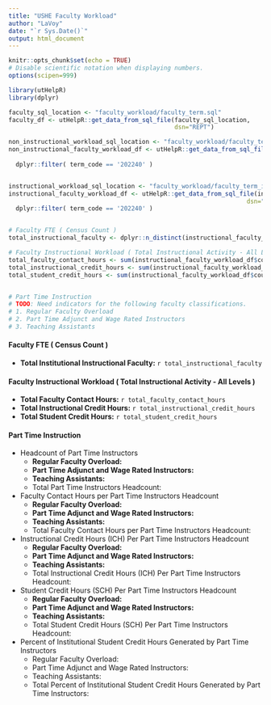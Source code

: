 ```yaml
---
title: "USHE Faculty Workload"
author: "LaVoy"
date: "`r Sys.Date()`"
output: html_document
---
```


```r
knitr::opts_chunk$set(echo = TRUE)
# Disable scientific notation when displaying numbers.
options(scipen=999)

library(utHelpR)
library(dplyr)
```

```r

faculty_sql_location <- "faculty_workload/faculty_term.sql"
faculty_df <- utHelpR::get_data_from_sql_file(faculty_sql_location, 
                                              dsn="REPT")

non_instructional_workload_sql_location <- "faculty_workload/faculty_term_non_instructional_workload.sql"
non_instructional_faculty_workload_df <- utHelpR::get_data_from_sql_file(non_instructional_workload_sql_location, 
                                                                         dsn="REPT") %>%
  dplyr::filter( term_code == '202240' )


instructional_workload_sql_location <- "faculty_workload/faculty_term_instructional_workload.sql"
instructional_faculty_workload_df <- utHelpR::get_data_from_sql_file(instructional_workload_sql_location, 
                                                                  dsn="REPT") %>%
  dplyr::filter( term_code == '202240' )


# Faculty FTE ( Census Count )
total_instructional_faculty <- dplyr::n_distinct(instructional_faculty_workload_df$sis_id)

# Faculty Instructional Workload ( Total Instructional Activity - All Levels )
total_faculty_contact_hours <- sum(instructional_faculty_workload_df$course_contact_hours)
total_instructional_credit_hours <- sum(instructional_faculty_workload_df$course_credit_hours)
total_student_credit_hours <- sum(instructional_faculty_workload_df$course_student_credit_hours)


# Part Time Instruction
# TODO: Need indicators for the following faculty classifications.
# 1. Regular Faculty Overload
# 2. Part Time Adjunct and Wage Rated Instructors
# 3. Teaching Assistants

```


#### Faculty FTE ( Census Count )
* **Total Institutional Instructional Faculty:** `r total_instructional_faculty`
   
#### Faculty Instructional Workload ( Total Instructional Activity - All Levels )
* **Total Faculty Contact Hours:** `r total_faculty_contact_hours`
* **Total Instructional Credit Hours:** `r total_instructional_credit_hours`
* **Total Student Credit Hours:** `r total_student_credit_hours`
        
#### Part Time Instruction
* Headcount of Part Time Instructors
    + **Regular Faculty Overload:**
    + **Part Time Adjunct and Wage Rated Instructors:**
    + **Teaching Assistants:**
    +    Total Part Time Instructors Headcount:
* Faculty Contact Hours per Part Time Instructors Headcount
    + **Regular Faculty Overload:**
    + **Part Time Adjunct and Wage Rated Instructors:**
    + **Teaching Assistants:**
    +    Total Faculty Contact Hours per Part Time Instructors Headcount:
* Instructional Credit Hours (ICH) Per Part Time Instructors Headcount
    + **Regular Faculty Overload:**
    + **Part Time Adjunct and Wage Rated Instructors:**
    + **Teaching Assistants:**
    +    Total Instructional Credit Hours (ICH) Per Part Time Instructors Headcount:
* Student Credit Hours (SCH) Per Part Time Instructors Headcount
    + **Regular Faculty Overload:**
    + **Part Time Adjunct and Wage Rated Instructors:**
    + **Teaching Assistants:**
    +    Total Student Credit Hours (SCH) Per Part Time Instructors Headcount:
* Percent of Institutional Student Credit Hours Generated by Part Time Instructors
    + Regular Faculty Overload:
    + Part Time Adjunct and Wage Rated Instructors:
    + Teaching Assistants:
    +    Total Percent of Institutional Student Credit Hours Generated by Part Time Instructors:
               
